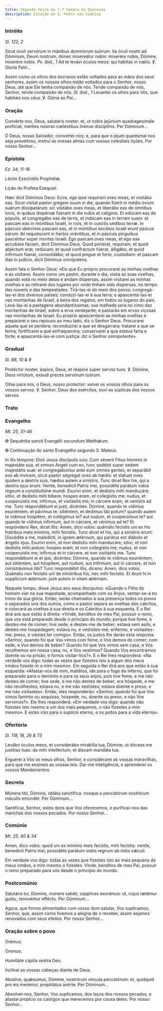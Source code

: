 ```yaml
---
title: Segunda-feira da l.ª Semana da Quaresma
description: Estação em S. Pedro nas Cadeias
---
```


### Intróito

<em>Sl. 122, 2</em>

<div class="side-by-side not-content">

Sicut óculi servórum in mánibus dominórum suórum: ita óculi nostri ad Dóminum, Deum nostrum, donec misereátur nobis: miserére nobis, Dómine, miserére nobis. <em>Ps. ibid., 1</em> Ad te levávi óculos meos: qui hábitas in cœlis. ℣. Gloria Patri...

Assim como os olhos dos escravos estão voltados para as mãos dos seus senhores, assim os nossos olhos estão voltados para o Senhor, nosso Deus, até que Ele tenha compaixão de nós. Tende compaixão de nós, Senhor, tende compaixão de nós. <em>Sl. ibid., 1</em> Levantei os olhos para Vós, que habitais nos céus. ℣. Glória ao Pai...

</div>

### Oração

<div class="side-by-side not-content">

Convérte nos, Deus, salutáris noster: et, ut nobis jejúnium quadragesimále profíciat, mentes nostras cœléstibus ínstrue disciplínis. Per Dóminum...

Ó Deus, nosso Salvador, convertei-nos; e, para que o jejum quaresmal nos seja proveitoso, instruí as nossas almas com vossas celestiais lições. Por nosso Senhor...

</div>

### Epístola

<em>Ez. 34, 11-16</em>

<div class="side-by-side not-content">

Léctio Ezechiélis Prophétæ.

Lição do Profeta Ezequiel.

Hæc dicit Dóminus Deus: Ecce, ego ipse requíram oves meas, et visitábo eas. Sicut vísitat pastor gregem suum in die, quando fúerit in médio óvium suárum dissipatárum: sic visitábo oves meas, et liberábo eas de ómnibus locis, in quibus dispérsæ fúerant in die nubis et calíginis. Et edúcam eas de pópulis, et congregábo eas de terris, et indúcam eas in terram suam: et pascam eas in móntibus Israël, in rivis, et in cunctis sédibus terræ. In páscuis ubérrimis pascam eas, et in móntibus excélsis Israël erunt páscua eárum: ibi requiéscent in herbis viréntibus, et in páscuis pínguibus pascéntur super montes Israël. Ego pascam oves meas, et ego eas accubáre fáciam, dicit Dóminus Deus. Quod períerat, requíram; et quod abjéctum erat, redúcam; et quod confractum fúerat, alligábo; et quod infírmum fúerat, consolidábo; et quod pingue et forte, custódiam: et pascam illas in judício, dicit Dóminus omnípotens.

Assim fala o Senhor Deus: «Eis que Eu próprio procurarei as minhas ovelhas e as visitarei. Assim como um pastor, durante o dia, visita as suas ovelhas, quando está no meio delas e andam dispersas, assim visitarei as minhas ovelhas e as retirarei dos lugares por onde tinham sido dispersas, no tempo das nuvens e das tempestades. Tirá-las-ei do meio dos povos; congregá-las-ei dos diversos países; conduzi-las-ei à sua terra; e apascentá-las-ei nas montanhas de Israel, à beira dos regatos, em todos os lugares do país. Levá-las-ei a pastagens abundantíssimas; sua malhada será no cimo das montanhas de Israel, sobre a erva verdejante; e pastarão em ervas viçosas nas montanhas de Israel. Eu próprio apascentarei as minhas ovelhas e prepararei o seu repouso ao meu lado, diz o Senhor Deus. Procurarei aquela que se perdera; reconduzirei a que se desgarrara; tratarei a que se ferira; fortificarei a que enfraquecera; conservarei a que estava farta e forte; e apascentá-las-ei com justiça: diz o Senhor omnipotente».

</div>

### Gradual

<em>Sl. 88, 10 & 9</em>

<div class="side-by-side not-content">

Protéctor noster, áspice, Deus, et réspice super servos tuos. ℣. Dómine, Deus virtútum, exáudi preces servórum tuórum.

Olhai para nós, ó Deus, nosso protector: volvei os vossos olhos para os vossos servos. ℣. Senhor, Deus dos exércitos, ouvi as súplicas dos vossos servos.

</div>

### Trato


<LinkCard
  href="/missal/quaresma/Quadp3-3#trato"
  title="Trato Quarta-feira de Cinzas"
/>

### Evangelho

<em>Mt. 25, 31-46</em>

<div class="side-by-side not-content">

<span class="cross text-red-500">✠</span> Sequéntia sancti Evangélii secundum Matthǽum.

<span class="cross text-red-500">✠</span> Continuação do santo Evangelho segundo S. Mateus.

In illo témpore: Dixit Jesus discípulis suis: Cum vénerit Fílius hóminis in majestáte sua, et omnes Angeli cum eo, tunc sedébit super sedem majestátis suæ: et congregabúntur ante eum omnes gentes, et separábit eos ab ínvicem, sicut pastor ségregat oves ab hædis: et státuet oves quidem a dextris suis, hædos autem a sinístris. Tunc dicet Rex his, qui a dextris ejus erunt: Veníte, benedícti Patris mei, possidéte parátum vobis regnum a constitutióne mundi. Esurívi enim, et dedístis mihi manducáre; sitívi, et dedístis mihi bíbere; hospes eram, et collegístis me; nudus, et cooperuístis me; infírmus, et visitástis me; in cárcere eram, et venístis ad me. Tunc respondébunt ei justi, dicéntes: Dómine, quando te vídimus esuriéntem, et pávimus te; sitiéntem, et dedimus tibi potum? quando autem te vídimus hóspitem, et collégimus te? aut nudum, et cooperúimus te? aut quando te vídimus infírmum, aut in cárcere, et vénimus ad te? Et respóndens Rex, dicet illis: Amen, dico vobis: quámdiu fecístis uni ex his frátribus meis mínimis, mihi fecístis. Tunc dicet et his, qui a sinístris erunt: Discédite a me, maledícti, in ignem ætérnum, qui parátus est diábolo et ángelis ejus. Esurívi enim, et non dedístis mihi manducáre; sitívi, et non dedístis mihi potum; hospes eram, et non collegístis me; nudus, et non cooperuístis me; infírmus et in cárcere, et non visitástis me. Tunc respondébunt ei et ipsi, dicéntes: Dómine, quando te vídimus esuriéntem, aut sitiéntem, aut hóspitem, aut nudum, aut infírmum, aut in cárcere, et non ministrávimus tibi? Tunc respondébit illis, dicens: Amen, dico vobis: Quámdiu non fecístis uni de minóribus his, nec mihi fecístis. Et ibunt hi in supplícium ætérnum: justi autem in vitam ætérnam.

Naquele tempo, disse Jesus aos seus discípulos: «Quando o Filho do homem vier na sua majestade, acompanhado com os Anjos, sentar-se-á no trono da sua glória. Então, serão chamados à sua presença todos os povos e separados uns dos outros, como o pastor separa as ovelhas dos cabritos, e colocará as ovelhas à sua direita e os Cabritos à sua esquerda. E o Rei dirá aos que estão à direita: «Vinde, benditos de meu Pai, possuir o reino, que vos está preparado desde o princípio do mundo; porque tive fome, e destes-me de comer; tive sede, e destes-me de beber; estava sem asilo, e destes-me hospedagem; estava nu, e vestistes-me; enfermo, e visitastes-me; preso, e viestes ter comigo». Então, os justos lhe darão esta resposta: «Senhor, quando foi que Vos vimos com fome, e Vos demos de comer; com sede, e Vos demos de beber? Quando foi que Vos vimos sem casa, e Vos recolhemos em nossa casa; nu, e Vos vestimos? Quando Vos encontrámos doente ou na prisão, e fomos visitar-Vos?». E o Rei lhes responderá: «Na verdade vos digo: todas as vezes que fizestes isto a algum dos meus irmãos fizeste-lo a mim mesmo». Em seguida o Rei dirá aos que estão à sua esquerda: «Afastai-vos de mim, malditos, ide para o fogo do inferno, que foi preparado para o demónio e para os seus anjos; pois tive fome, e me não destes de comer; tive sede, e me não destes de beber; era hóspede, e me não recolhestes; estava nu, e me não vestistes; estava doente e preso, e me não visitastes». Então, eles responderão: «Senhor, quando foi que Vos vimos faminto ou sequioso, hóspede, nu, doente ou preso, e não Vos servimos?». Ele lhes responderá: «Em verdade vos digo: quando não fizestes isto mesmo a um dos mais pequenos, o não fizestes a mim mesmo». E estes irão para o suplício eterno, e os justos para a vida eterna».

</div>

### Ofertório

<em>Sl. 118, 18, 26 & 73</em>

<div class="side-by-side not-content">

Levábo óculos meos, et considerábo mirabília tua, Dómine, ut dóceas me justítias tuas: da mihi intelléctum, et discam mandáta tua.

Erguerei a Vós os meus olhos, Senhor, e considerarei as vossas maravilhas, para que me ensineis as vossas leis. Dai-me inteligência, e aprenderei os vossos Mandamentos.

</div>

### Secreta

<div class="side-by-side not-content">

Múnera tibi, Dómine, obláta sanctífica: nosque a peccatórum nostrórum máculis emúndet. Per Dóminum...

Santificai, Senhor, estes dons que Vos oferecemos, e purificai-nos das manchas dos nossos pecados. Por nosso Senhor...

</div>

### Comúnio

<em>Mt. 25, 40 & 34</em>

<div class="side-by-side not-content">

Amen, dico vobis: quod uni ex mínimis meis fecístis, mihi fecístis: veníte, benedícti Patris mei, possidéte parátum vobis regnum ab inítio sǽculi.

Em verdade vos digo: todas as vezes que fizestes isto ao mais pequeno de meus irmãos, a mim mesmo o fizestes. Vinde, benditos de meu Pai, possuir o reino preparado para vós desde o princípio do mundo.

</div>

### Postcomúnio

<div class="side-by-side not-content">

Salutáris tui, Dómine, múnere satiáti, súpplices exorámus: ut, cujus lætámur gustu, renovémur efféctu. Per Dóminum...

Agora, que fomos alimentados com vosso dom salutar, Vos suplicamos, Senhor, que, assim como tivemos a alegria de o receber, assim sejamos renovados com seus efeitos. Por nosso Senhor...

</div>

### Oração sobre o povo

<div class="side-by-side not-content">

<span class="text-red-500 text-center">Orémus.</span>

<span class="text-red-500 text-center">Oremos.</span>

Humiliáte cápita vestra Deo.

Inclinai as vossas cabeças diante de Deus.

Absólve, quǽsumus, Dómine, nostrórum víncula peccatórum: et, quidquid pro eis merémur, propitiátus avérte. Per Dóminum...

Absolvei-nos, Senhor, Vos suplicamos, dos laços dos nossos pecados, e afastai propício os castigos que merecemos por causa deles. Por nosso Senhor...

</div>

